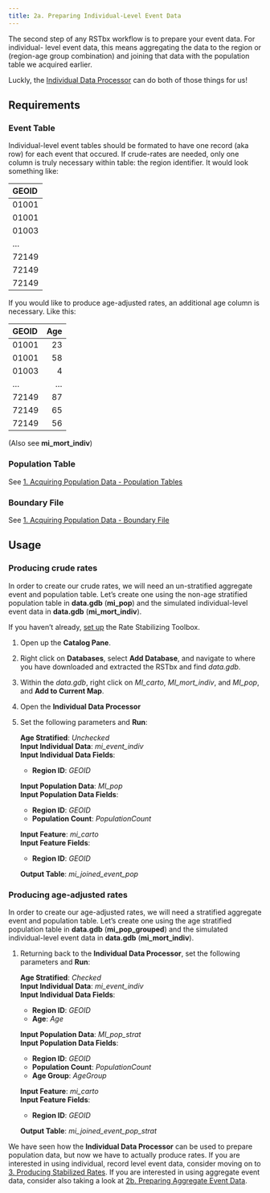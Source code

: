 ```yaml
---
title: 2a. Preparing Individual-Level Event Data
---
```


The second step of any RSTbx workflow is to prepare your event data. For individual-
level event data, this means aggregating the data to the region or (region-age group
combination) and joining that data with the population table we acquired earlier.

Luckly, the [Individual Data Processor](../reference/IDP.qmd) can do both of those things for us!

## Requirements

### Event Table

Individual-level event tables should be formated to have one record (aka row) for each
event that occured. If crude-rates are needed, only one column is truly necessary within
table: the region identifier. It would look something like:

|GEOID |
|:-----|
|01001 |
|01001 |
|01003 |
|...   |
|72149 |
|72149 |
|72149 |

If you would like to produce age-adjusted rates, an additional age column is necessary.
Like this:

|GEOID |    Age|
|:-----|------:|
|01001 |     23|
|01001 |     58|
|01003 |      4|
|...   |    ...|
|72149 |     87|
|72149 |     65|
|72149 |     56|

(Also see **mi_mort_indiv**)

### Population Table

See [1. Acquiring Population Data - Population Tables](1_pop_data.qmd#population-tables)

### Boundary File

See [1. Acquiring Population Data - Boundary File](1_pop_data.qmd#boundary-file)

## Usage

### Producing crude rates

In order to create our crude rates, we will need an un-stratified aggregate event and population 
table. Let's create one using the non-age stratified population table in **data.gdb** (**mi_pop**)
and the simulated individual-level event data in **data.gdb** (**mi_mort_indiv**).

If you haven't already, [set up](../index.qmd#set-up) the Rate Stabilizing Toolbox.

1.  Open up the **Catalog Pane**.

2.  Right click on **Databases**, select **Add Database**, and navigate to where you have downloaded and extracted 
    the RSTbx and find *data.gdb*.

3.  Within the *data.gdb*, right click on *MI_carto*, *MI_mort_indiv*, and *MI_pop*, and **Add to Current Map**.

4.  Open the **Individual Data Processor**  

5.  Set the following parameters and **Run**:
    
    **Age Stratified**: *Unchecked*  
    **Input Individual Data**: *mi_event_indiv*  
    **Input Individual Data Fields**:  
    -   **Region ID**: *GEOID*  

    **Input Population Data**: *MI_pop*  
    **Input Population Data Fields**:  
    -   **Region ID**: *GEOID*  
    -   **Population Count**: *PopulationCount*  

    **Input Feature**: *mi_carto*  
    **Input Feature Fields**:  
    -   **Region ID**: *GEOID*  

    **Output Table**: *mi_joined_event_pop*

### Producing age-adjusted rates

In order to create our age-adjusted rates, we will need a stratified aggregate event and population 
table. Let's create one using the age stratified population table in **data.gdb** (**mi_pop_grouped**)
and the simulated individual-level event data in **data.gdb** (**mi_mort_indiv**).

1.  Returning back to the **Individual Data Processor**, set the following parameters and **Run**:
    
    **Age Stratified**: *Checked*  
    **Input Individual Data**: *mi_event_indiv*  
    **Input Individual Data Fields**:  
    -   **Region ID**: *GEOID*  
    -   **Age**: *Age*  

    **Input Population Data**: *MI_pop_strat*  
    **Input Population Data Fields**:  
    -   **Region ID**: *GEOID*  
    -   **Population Count**: *PopulationCount*  
    -   **Age Group**: *AgeGroup*  

    **Input Feature**: *mi_carto*  
    **Input Feature Fields**:  
    -   **Region ID**: *GEOID*  

    **Output Table**: *mi_joined_event_pop_strat*

We have seen how the **Individual Data Processor** can be used to prepare population data, but now we have to actually produce rates. If you are interested in using individual, record level event data, consider moving on to [3. Producing Stabilized Rates](3_stab_rates.qmd). If you are interested in using aggregate event data, consider also taking a look at [2b. Preparing Aggregate Event Data](2b_agg_event_data.qmd).
